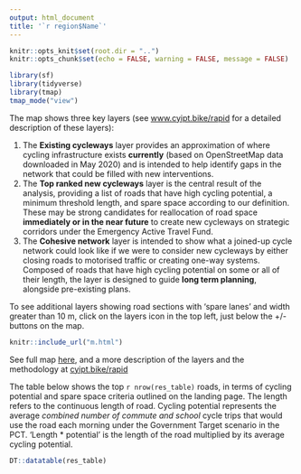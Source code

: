 ```yaml
---
output: html_document
title: '`r region$Name`'
---
```


```r
knitr::opts_knit$set(root.dir = "..")
knitr::opts_chunk$set(echo = FALSE, warning = FALSE, message = FALSE)
```

```r
library(sf)
library(tidyverse)
library(tmap)
tmap_mode("view")
```

The map shows three key layers (see [www.cyipt.bike/rapid](https://www.cyipt.bike/rapid/#map-layers) for a detailed description of these layers):

1. The **Existing cycleways** layer provides an approximation of where cycling infrastructure exists **currently** (based on OpenStreetMap data downloaded in May 2020) and is intended to help identify gaps in the network that could be filled with new interventions.
2. The **Top ranked new cycleways** layer is the central result of the analysis, providing a list of roads that have high cycling potential, a minimum threshold length, and spare space according to our definition. These may be strong candidates for reallocation of road space **immediately or in the near future** to create new cycleways on strategic corridors under the Emergency Active Travel Fund.
3. The **Cohesive network** layer is intended to show what a joined-up cycle network could look like if we were to consider new cycleways by either closing roads to motorised traffic or creating one-way systems. Composed of roads that have high cycling potential on some or all of their length, the layer is designed to guide **long term planning**, alongside pre-existing plans.

To see additional layers showing road sections with 'spare lanes' and width greater than 10 m, click on the layers icon in the top left, just below the +/- buttons on the map.

```r
knitr::include_url("m.html")
```

See full map [here](m.html), and a more description of the layers and the methodology at [cyipt.bike/rapid](https://www.cyipt.bike/rapid/)

The table below shows the top `r nrow(res_table)` roads, in terms of cycling potential and spare space criteria outlined on the landing page.
The length refers to the continuous length of road.
Cycling potential represents the average *combined number of commute and school* cycle trips that would use the road each morning under the Government Target scenario in the PCT.
'Length * potential' is the length of the road multiplied by its average cycling potential.

```r
DT::datatable(res_table)
```

